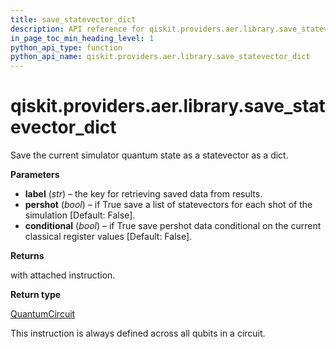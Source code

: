 ```yaml
---
title: save_statevector_dict
description: API reference for qiskit.providers.aer.library.save_statevector_dict
in_page_toc_min_heading_level: 1
python_api_type: function
python_api_name: qiskit.providers.aer.library.save_statevector_dict
---
```


# qiskit.providers.aer.library.save\_statevector\_dict

<Function id="qiskit.providers.aer.library.save_statevector_dict" name="save_statevector_dict" isDedicatedPage={true} github="https://github.com/qiskit/qiskit-aer/tree/stable/0.10/qiskit/providers/aer/library/save_instructions/save_statevector.py" signature="save_statevector_dict(self, label='statevector', pershot=False, conditional=False)">
  Save the current simulator quantum state as a statevector as a dict.

  **Parameters**

  *   **label** (*str*) – the key for retrieving saved data from results.
  *   **pershot** (*bool*) – if True save a list of statevectors for each shot of the simulation \[Default: False].
  *   **conditional** (*bool*) – if True save pershot data conditional on the current classical register values \[Default: False].

  **Returns**

  with attached instruction.

  **Return type**

  [QuantumCircuit](qiskit.circuit.QuantumCircuit "qiskit.circuit.QuantumCircuit")

  <Admonition title="Note" type="note">
    This instruction is always defined across all qubits in a circuit.
  </Admonition>
</Function>

